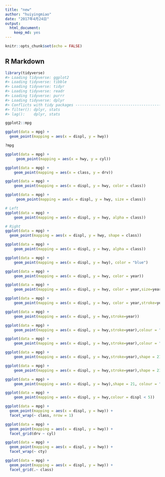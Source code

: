 ```yaml
---
title: "new"
author: "huiyingmiao"
date: "2017年4月24日"
output: 
  html_document: 
    keep_md: yes
---
```


```r
knitr::opts_chunk$set(echo = FALSE)
```

## R Markdown




```r
library(tidyverse)
#> Loading tidyverse: ggplot2
#> Loading tidyverse: tibble
#> Loading tidyverse: tidyr
#> Loading tidyverse: readr
#> Loading tidyverse: purrr
#> Loading tidyverse: dplyr
#> Conflicts with tidy packages ----------------------------------------------
#> filter(): dplyr, stats
#> lag():    dplyr, stats
```
```r
ggplot2::mpg
```

```r
ggplot(data = mpg) + 
  geom_point(mapping = aes(x = displ, y = hwy))
```
```r
?mpg
```
```r
ggplot(data = mpg) + 
     geom_point(mapping = aes(x = hwy, y = cyl))
```

```r
ggplot(data = mpg) + 
    geom_point(mapping = aes(x = class, y = drv))
```
```r
ggplot(data = mpg) + 
    geom_point(mapping = aes(x = displ, y = hwy, color = class))
```
```r
ggplot(data = mpg) + 
     geom_point(mapping = aes(x = displ, y = hwy, size = class))
```
```r
# Left
ggplot(data = mpg) + 
    geom_point(mapping = aes(x = displ, y = hwy, alpha = class))

# Right
ggplot(data = mpg) + 
  geom_point(mapping = aes(x = displ, y = hwy, shape = class))
```
```r
ggplot(data = mpg) + 
    geom_point(mapping = aes(x = displ, y = hwy, alpha = class))
```

```r
ggplot(data = mpg) + 
    geom_point(mapping = aes(x = displ, y = hwy), color = "blue")
```
```r
ggplot(data = mpg) + 
    geom_point(mapping = aes(x = displ, y = hwy, color = year))
```
```r
ggplot(data = mpg) + 
    geom_point(mapping = aes(x = displ, y = hwy, color = year,size=year))
```
```r
ggplot(data = mpg) + 
    geom_point(mapping = aes(x = displ, y = hwy, color = year,stroke=year))
```
```r
ggplot(data = mpg) + 
    geom_point(mapping = aes(x = displ, y = hwy,stroke=year))
```
```r
ggplot(data = mpg) + 
    geom_point(mapping = aes(x = displ, y = hwy,stroke=year),colour = "pink", size = 4,stroke=8)
```

```r
ggplot(data = mpg) + 
    geom_point(mapping = aes(x = displ, y = hwy,stroke=year),colour = "pink", size = 1,stroke=1)
```

```r
ggplot(data = mpg) + 
    geom_point(mapping = aes(x = displ, y = hwy,stroke=year),shape = 21, colour = "black", fill = "white", size = 5, stroke = 5)
```
```r
ggplot(data = mpg) + 
    geom_point(mapping = aes(x = displ, y = hwy,stroke=year),shape = 21, colour = "white", fill = "purple", size = 2, stroke = 2)
```

```r
ggplot(data = mpg) + 
    geom_point(mapping = aes(x = displ, y = hwy),shape = 21, colour = "white", fill = "purple", size = 2, stroke = 2)
```
```r
ggplot(data = mpg) + 
    geom_point(mapping = aes(x = displ, y = hwy,colour = displ < 5))
```
```r
ggplot(data = mpg) + 
  geom_point(mapping = aes(x = displ, y = hwy)) + 
  facet_wrap(~ class, nrow = 1)
```

```r
ggplot(data = mpg) + 
  geom_point(mapping = aes(x = displ, y = hwy)) + 
  facet_grid(drv ~ cyl)
```
```r
ggplot(data = mpg) + 
  geom_point(mapping = aes(x = displ, y = hwy)) + 
  facet_wrap(~ cty)
```
```r
ggplot(data = mpg) + 
  geom_point(mapping = aes(x = displ, y = hwy)) + 
  facet_grid(.~ class)
```
